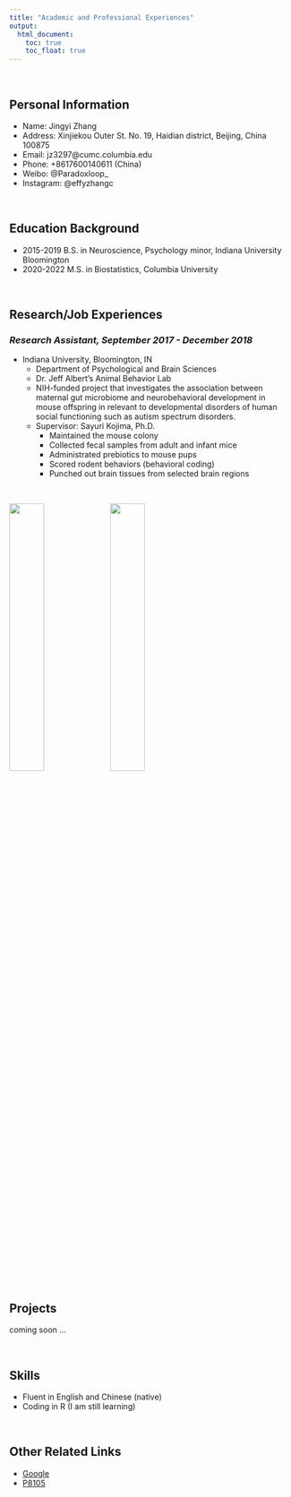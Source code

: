 ```yaml
---
title: "Academic and Professional Experiences"
output: 
  html_document:
    toc: true
    toc_float: true
---
```

<br/>

## Personal Information

* Name: Jingyi Zhang
* Address: Xinjiekou Outer St. No. 19, Haidian district, Beijing, China 100875
* Email: jz3297@cumc.columbia.edu
* Phone: +8617600140611 (China)
* Weibo: @Paradoxloop_
* Instagram: @effyzhangc

<br/>

## Education Background

* 2015-2019 B.S. in Neuroscience, Psychology minor, Indiana University Bloomington
* 2020-2022 M.S. in Biostatistics, Columbia University

<br/>

## Research/Job Experiences

### *Research Assistant, September 2017 - December 2018*
* Indiana University, Bloomington, IN
  + Department of Psychological and Brain Sciences
  + Dr. Jeff Albert's Animal Behavior Lab
  + NIH-funded project that investigates the association between maternal gut microbiome and neurobehavioral development in mouse offspring in relevant to developmental disorders of human social functioning such as autism spectrum disorders.
  + Supervisor: Sayuri Kojima, Ph.D.
      - Maintained the mouse colony
      - Collected fecal samples from adult and infant mice
      - Administrated prebiotics to mouse pups
      - Scored rodent behaviors (behavioral coding)
      - Punched out brain tissues from selected brain regions

<br/>

<img src="images/c57bl:6_mice.jpg" style="width:35%">
<img src="images/brain.jpg" style="width:35%">

<br/>

## Projects

coming soon ...

<br/>

## Skills

* Fluent in English and Chinese (native)
* Coding in R (I am still learning)

<br/>

## Other Related Links 

* [Google](https://www.google.com/)
* [P8105](https://p8105.com)



